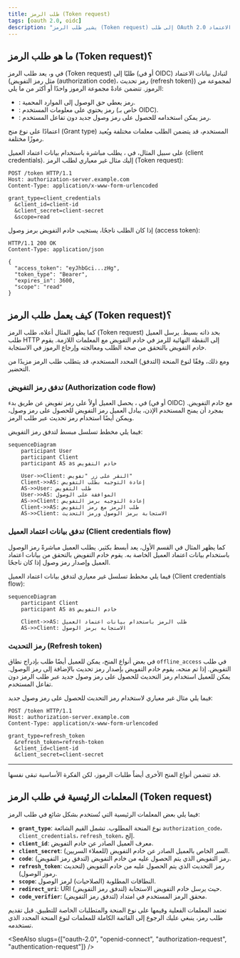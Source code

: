 ```yaml
---
title: طلب الرمز (Token request)
tags: [oauth 2.0, oidc]
description: "يشير طلب الرمز (Token request) إلى طلب OAuth 2.0 لتبادل بيانات الاعتماد (مثل رمز التفويض (authorization code)، رمز تحديث (refresh token)) لمجموعة من الرموز، عادةً تتضمن واحدًا أو أكثر من ما يلي: رمز وصول (access token)، رمز تعريف (ID token)، أو رمز تحديث (refresh token)."
---
```


## ما هو طلب الرمز (Token request)؟

في <Ref slug="oauth-2.0" /> و<Ref slug="openid-connect" />، يعد طلب الرمز (Token request) طلبًا إلى <Ref slug="authorization-server" /> (أو <Ref slug="openid-connect" headingId="openid-provider-op" /> في OIDC) لتبادل بيانات الاعتماد (مثل رمز التفويض (authorization code)، رمز تحديث (refresh token)) لمجموعة من الرموز. تتضمن عادةً مجموعة الرموز واحدًا أو أكثر من ما يلي:

- <Ref slug="access-token" />: رمز يعطي حق الوصول إلى الموارد المحمية.
- <Ref slug="id-token" />: رمز يحتوي على معلومات المستخدم (خاص بـ OIDC).
- <Ref slug="refresh-token" />: رمز يمكن استخدامه للحصول على رمز وصول جديد دون تفاعل المستخدم.

اعتمادًا على نوع <Ref slug="oauth-2.0-grant">منح</Ref> (Grant type) المستخدم، قد يتضمن الطلب معلمات مختلفة ويُعيد رموزًا مختلفة.

على سبيل المثال، في <Ref slug="client-credentials-flow" />، يطلب <Ref slug="client" /> مباشرة <Ref slug="access-token" /> باستخدام بيانات اعتماد العميل (client credentials). إليك مثال غير معياري لطلب الرمز (Token request):

```http
POST /token HTTP/1.1
Host: authorization-server.example.com
Content-Type: application/x-www-form-urlencoded

grant_type=client_credentials
  &client_id=client-id
  &client_secret=client-secret
  &scope=read
```

إذا كان الطلب ناجحًا، يستجيب خادم التفويض برمز وصول (access token):

```http
HTTP/1.1 200 OK
Content-Type: application/json

{
  "access_token": "eyJhbGci...zHg",
  "token_type": "Bearer",
  "expires_in": 3600,
  "scope": "read"
}
```

## كيف يعمل طلب الرمز (Token request)؟

كما يظهر المثال أعلاه، طلب الرمز (Token request) بحد ذاته بسيط. يرسل العميل طلب HTTP إلى النقطة النهائية للرمز في خادم التفويض مع المعلمات اللازمة. يقوم خادم التفويض بالتحقق من صحة الطلب ومعالجته وإرجاع الرموز في الاستجابة.

ومع ذلك، وفقًا لنوع المنحة (التدفق) المحدد المستخدم، قد يتطلب طلب الرمز مزيدًا من التحضير.

### تدفق رمز التفويض (Authorization code flow)

في <Ref slug="authorization-code-flow" />، يحصل العميل أولاً على رمز تفويض عن طريق بدء <Ref slug="authorization-request" /> (أو <Ref slug="authentication-request" /> في OIDC) مع خادم التفويض. بمجرد أن يمنح المستخدم الإذن، يبادل العميل رمز التفويض للحصول على رمز وصول، ويمكن أيضًا استخدام رمز تحديث عبر طلب الرمز.

فيما يلي مخطط تسلسل مبسط لتدفق رمز التفويض:

```mermaid
sequenceDiagram
    participant User
    participant Client
    participant AS as خادم التفويض

    User->>Client: النقر على زر "تفويض"
    Client->>AS: إعادة التوجيه بطلب التفويض
    AS->>User: طلب التفويض
    User->>AS: الموافقة على الوصول
    AS->>Client: إعادة التوجيه برمز التفويض
    Client->>AS: طلب الرمز مع رمز التفويض
    AS->>Client: الاستجابة برمز الوصول ورمز التحديث
```

### تدفق بيانات اعتماد العميل (Client credentials flow)

كما يظهر المثال في القسم الأول، يعد <Ref slug="client-credentials-flow" /> أبسط بكثير. يطلب العميل مباشرةً رمز الوصول باستخدام بيانات اعتماد العميل الخاصة به. يقوم خادم التفويض بالتحقق من بيانات اعتماد العميل وإصدار رمز وصول إذا كان ناجحًا.

فيما يلي مخطط تسلسل غير معياري لتدفق بيانات اعتماد العميل (Client credentials flow):

```mermaid
sequenceDiagram
    participant Client
    participant AS as خادم التفويض

    Client->>AS: طلب الرمز باستخدام بيانات اعتماد العميل
    AS->>Client: الاستجابة برمز الوصول
```

### رمز التحديث (Refresh token)

في بعض أنواع المنح، يمكن للعميل أيضًا طلب <Ref slug="offline-access" /> بإدراج نطاق `offline_access` في طلب التفويض. إذا تم منحه، يقوم خادم التفويض بإصدار رمز تحديث بالإضافة إلى رمز الوصول. يمكن للعميل استخدام رمز التحديث للحصول على رمز وصول جديد عبر طلب الرمز دون تفاعل المستخدم.

فيما يلي مثال غير معياري لاستخدام رمز التحديث للحصول على رمز وصول جديد:

```http
POST /token HTTP/1.1
Host: authorization-server.example.com
Content-Type: application/x-www-form-urlencoded

grant_type=refresh_token
  &refresh_token=refresh-token
  &client_id=client-id
  &client_secret=client-secret
```

---

قد تتضمن أنواع المنح الأخرى أيضاً طلبات الرموز، لكن الفكرة الأساسية تبقى نفسها.

## المعلمات الرئيسية في طلب الرمز (Token request)

فيما يلي بعض المعلمات الرئيسية التي تُستخدم بشكل شائع في طلب الرمز:

- **`grant_type`**: نوع المنحة المطلوب. تشمل القيم الشائعة `authorization_code`، `client_credentials`، `refresh_token`، إلخ.
- **`client_id`**: معرف العميل الصادر عن خادم التفويض.
- **`client_secret`**: السر الخاص بالعميل الصادر عن خادم التفويض (للعملاء السريين).
- **`code`**: رمز التفويض الذي يتم الحصول عليه من خادم التفويض (لتدفق رمز التفويض).
- **`refresh_token`**: رمز التحديث الذي يتم الحصول عليه من خادم التفويض (لتحديث رموز الوصول).
- **`scope`**: النطاقات المطلوبة (الصلاحيات) لرمز الوصول.
- **`redirect_uri`**: URI حيث يرسل خادم التفويض الاستجابة (لتدفق رمز التفويض).
- **`code_verifier`**: محقق الرمز المستخدم في امتداد <Ref slug="pkce" /> (لتدفق رمز التفويض).

تعتمد المعلمات الفعلية وقيمها على نوع المنحة والمتطلبات الخاصة للتطبيق. قبل تقديم طلب رمز، ينبغي عليك الرجوع إلى القائمة الكاملة للمعلمات لنوع المنحة المحدد الذي تستخدمه.

<SeeAlso slugs={["oauth-2.0", "openid-connect", "authorization-request", "authentication-request"]} />
